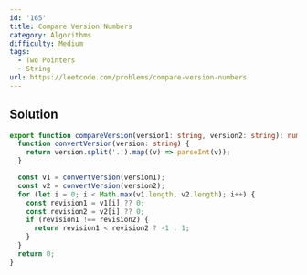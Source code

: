 ```yaml
---
id: '165'
title: Compare Version Numbers
category: Algorithms
difficulty: Medium
tags:
  - Two Pointers
  - String
url: https://leetcode.com/problems/compare-version-numbers
---
```


## Solution

```typescript filename="solution.ts" copy
export function compareVersion(version1: string, version2: string): number {
  function convertVersion(version: string) {
    return version.split('.').map((v) => parseInt(v));
  }

  const v1 = convertVersion(version1);
  const v2 = convertVersion(version2);
  for (let i = 0; i < Math.max(v1.length, v2.length); i++) {
    const revision1 = v1[i] ?? 0;
    const revision2 = v2[i] ?? 0;
    if (revision1 !== revision2) {
      return revision1 < revision2 ? -1 : 1;
    }
  }
  return 0;
}
```
